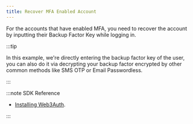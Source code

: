 ```yaml
---
title: Recover MFA Enabled Account
---
```


For the accounts that have enabled MFA, you need to recover the account by inputting their Backup
Factor Key while logging in.

:::tip

In this example, we're directly entering the backup factor key of the user, you can also do it via
decrypting your backup factor encrypted by other common methods like SMS OTP or Email Passwordless.

:::

:::note SDK Reference

- [Installing Web3Auth](/sdk/mpc-core-kit/usage#enable-mfa).

:::
